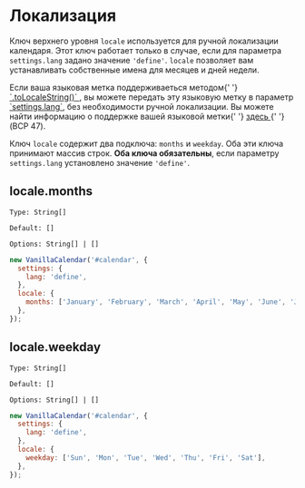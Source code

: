 # Локализация

Ключ верхнего уровня `locale` используется для ручной локализации календаря. Этот ключ работает только в случае, если для параметра `settings.lang` задано значение `'define'`. `locale` позволяет вам устанавливать собственные имена для месяцев и дней недели.

<Info>
  Если ваша языковая метка поддерживаеться методом{' '}
  <a href="https://developer.mozilla.org/ru/docs/Web/JavaScript/Reference/Global_Objects/Date/toLocaleString" target="_blank" rel="nofollow noreferrer">
    `.toLocaleString()`
  </a>
  , вы можете передать эту языковую метку в параметр <a href="/docs/reference/additionally/settings#lang">`settings.lang`</a>, без необходимости ручной
  локализации. Вы можете найти информацию о поддержке вашей языковой метки{' '}
  <a href="https://www.iana.org/assignments/language-subtag-registry/language-subtag-registry" target="_blank" rel="nofollow noreferrer">
    здесь
  </a>{' '}
  (BCP 47).
</Info>

Ключ `locale` содержит два подключа: `months` и `weekday`. Оба эти ключа принимают массив строк.
**Оба ключа обязательны**, если параметру `settings.lang` установлено значение `'define'`.

## locale.months

`Type: String[]`

`Default: []`

`Options: String[] | []`

```js
new VanillaCalendar('#calendar', {
  settings: {
    lang: 'define',
  },
  locale: {
    months: ['January', 'February', 'March', 'April', 'May', 'June', 'July', 'August', 'September', 'October', 'November', 'December'],
  },
});
```

## locale.weekday

`Type: String[]`

`Default: []`

`Options: String[] | []`

```js
new VanillaCalendar('#calendar', {
  settings: {
    lang: 'define',
  },
  locale: {
    weekday: ['Sun', 'Mon', 'Tue', 'Wed', 'Thu', 'Fri', 'Sat'],
  },
});
```

